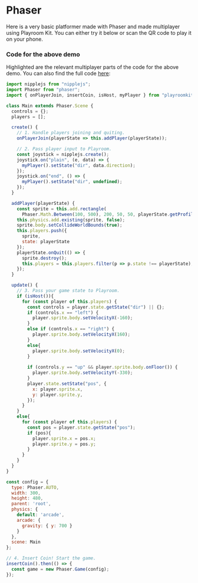 # Phaser

Here is a very basic platformer made with Phaser and made multiplayer using Playroom Kit. You can either try it below or scan the QR code to play it on your phone.



<Preview src="/demos/phaser1.html" />

### Code for the above demo
Highlighted are the relevant multiplayer parts of the code for the above demo. You can also find the full code [here](https://github.com/asadm/playroom-docs/blob/main/public/demos/phaser1.html): 


```js {11,14-20,32-35,42,56-59,64-68,89-91}
import nipplejs from "nipplejs";
import Phaser from "phaser";
import { onPlayerJoin, insertCoin, isHost, myPlayer } from "playroomkit";

class Main extends Phaser.Scene {
  controls = {};
  players = []; 

  create() {
    // 1. Handle players joining and quiting.
    onPlayerJoin(playerState => this.addPlayer(playerState));

    // 2. Pass player input to Playroom.
    const joystick = nipplejs.create();
    joystick.on("plain", (e, data) => {
      myPlayer().setState("dir", data.direction);
    });
    joystick.on("end", () => {
      myPlayer().setState("dir", undefined);
    });
  }

  addPlayer(playerState) {
    const sprite = this.add.rectangle(
      Phaser.Math.Between(100, 500), 200, 50, 50, playerState.getProfile().color.hex);
    this.physics.add.existing(sprite, false);
    sprite.body.setCollideWorldBounds(true);
    this.players.push({
      sprite,
      state: playerState
    });
    playerState.onQuit(() => {
      sprite.destroy();
      this.players = this.players.filter(p => p.state !== playerState);
    });
  }

  update() {
    // 3. Pass your game state to Playroom.
    if (isHost()){
      for (const player of this.players) {
        const controls = player.state.getState("dir") || {};
        if (controls.x == "left") {
          player.sprite.body.setVelocityX(-160);
        }
        else if (controls.x == "right") {
          player.sprite.body.setVelocityX(160);
        }
        else{
          player.sprite.body.setVelocityX(0);
        }
    
        if (controls.y == "up" && player.sprite.body.onFloor()) {
          player.sprite.body.setVelocityY(-330);
        }
        player.state.setState("pos", {
          x: player.sprite.x,
          y: player.sprite.y,
        });
      }
    }
    else{
      for (const player of this.players) {
        const pos = player.state.getState("pos");
        if (pos){
          player.sprite.x = pos.x;
          player.sprite.y = pos.y;
        }
      }
    }
  }
}

const config = {
  type: Phaser.AUTO,
  width: 300,
  height: 480,
  parent: 'root',
  physics: {
    default: 'arcade',
    arcade: {
      gravity: { y: 700 }
    }
  },
  scene: Main
};

// 4. Insert Coin! Start the game.
insertCoin().then(() => {
  const game = new Phaser.Game(config);
});

```
